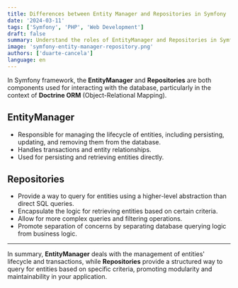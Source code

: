 ```yaml
---
title: Differences between Entity Manager and Repositories in Symfony
date: '2024-03-11'
tags: ['Symfony', 'PHP', 'Web Development']
draft: false
summary: Understand the roles of EntityManager and Repositories in Symfony and how they differ when working with Doctrine ORM.
image: 'symfony-entity-manager-repository.png'
authors: ['duarte-cancela']
language: en
---
```


In Symfony framework, the **EntityManager** and **Repositories** are both components used for interacting with the database, particularly in the context of **Doctrine ORM** (Object-Relational Mapping).

## EntityManager

- Responsible for managing the lifecycle of entities, including persisting, updating, and removing them from the database.
- Handles transactions and entity relationships.
- Used for persisting and retrieving entities directly.

## Repositories

- Provide a way to query for entities using a higher-level abstraction than direct SQL queries.
- Encapsulate the logic for retrieving entities based on certain criteria.
- Allow for more complex queries and filtering operations.
- Promote separation of concerns by separating database querying logic from business logic.

---

In summary, **EntityManager** deals with the management of entities' lifecycle and transactions, while **Repositories** provide a structured way to query for entities based on specific criteria, promoting modularity and maintainability in your application.
